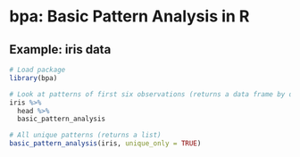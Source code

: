 # bpa: Basic Pattern Analysis in R

## Example: iris data

```r
# Load package
library(bpa)

# Look at patterns of first six observations (returns a data frame by default)
iris %>%
  head %>%
  basic_pattern_analysis

# All unique patterns (returns a list)
basic_pattern_analysis(iris, unique_only = TRUE)
```
